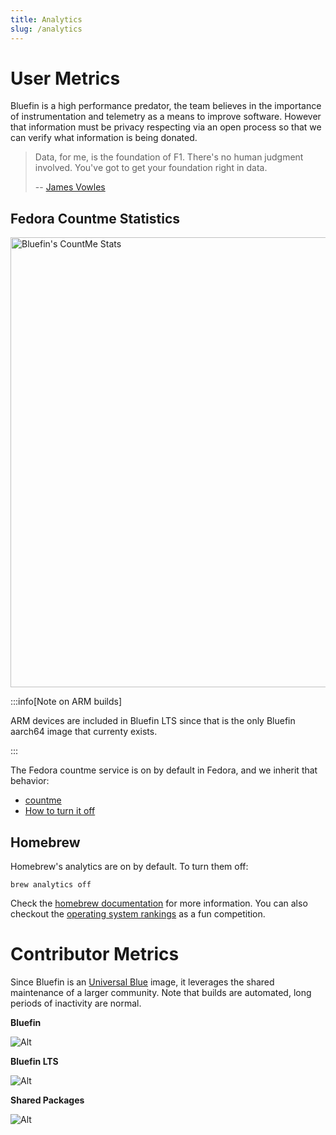 ```yaml
---
title: Analytics
slug: /analytics
---
```


# User Metrics

Bluefin is a high performance predator, the team believes in the importance of instrumentation and telemetry as a means to improve software. However that information must be privacy respecting via an open process so that we can verify what information is being donated.

> Data, for me, is the foundation of F1. There's no human judgment involved. You've got to get your foundation right in data.
>
> -- [James Vowles](https://www.youtube.com/watch?v=nYzwvTSffiY&t=1025s)

## Fedora Countme Statistics

<img
  src="https://raw.githubusercontent.com/ublue-os/countme/refs/heads/main/growth_bluefins_stacked.svg"
  alt="Bluefin's CountMe Stats"
  decoding="async"
  loading="lazy"
  width="1280"
  height="720"
/>

:::info[Note on ARM builds]

ARM devices are included in Bluefin LTS since that is the only Bluefin aarch64 image that currenty exists.

:::

The Fedora countme service is on by default in Fedora, and we inherit that behavior:

- [countme](https://github.com/wgwoods/fedora-countme-data)
- [How to turn it off](https://coreos.github.io/rpm-ostree/countme/)

## Homebrew

Homebrew's analytics are on by default. To turn them off:

```
brew analytics off
```

Check the [homebrew documentation](https://docs.brew.sh/Analytics) for more information. You can also checkout the [operating system rankings](https://formulae.brew.sh/analytics/os-version/30d/) as a fun competition.

# Contributor Metrics

Since Bluefin is an [Universal Blue](https://universal-blue.org) image, it leverages the shared maintenance of a larger community. Note that builds are automated, long periods of inactivity are normal.

**Bluefin**

![Alt](https://repobeats.axiom.co/api/embed/40b85b252bf6ea25eb90539d1adcea013ccae69a.svg "Repobeats analytics image")

**Bluefin LTS**

![Alt](https://repobeats.axiom.co/api/embed/3e29c59ccd003fe1939ce0bdfccdee2b14203541.svg "Repobeats analytics image")

**Shared Packages**

![Alt](https://repobeats.axiom.co/api/embed/8bde34be4a2fcd7f506672742563f330d0b6b240.svg "Repobeats analytics image")
